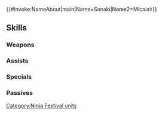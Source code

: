 {{#invoke:NameAbout|main|Name=Sanaki|Name2=Micaiah}}{{HeroPage Tabs}}
{{Hero Infobox
|Name=Sanaki
|Title=Dawnsworn Ninja
|WeaponType=Red Tome
|MoveType=Cavalry
|secondPerson=Micaiah
|Origin=Fire Emblem: Radiant Dawn
|Gender=FF
|duo=Grants unit another action. (May be used only if unit has already entered combat during the current turn.)
|Duel=205
|actorEN=Sara Cravens,Veronica Taylor
|actorJP=中原麻衣,桑谷夏子
|artist=北千里
|additionDate=November 6, 2023
|releaseDate=November 7, 2023
|cv1=9
|cv2=900100
|TagID=比翼サナキ
|InternalID=1016
|Properties=special,duo,tiara
|description=Sisters, free from the fate of the apostle, using their ninja garb to conceal their worldly roles. They appear in Fire Emblem: Radiant Dawn.
}}
{{Stats Page
|Lv1HP=18|Lv1ATK=8|Lv1SPD=5|Lv1DEF=3|Lv1RES=14
|GRHP=50|GRATK=90|GRSPD=45|GRDEF=30|GRRES=75
}}
==Skills==
===Weapons===
{{Weapons Table
|weapon1=Fire
|weapon1Default=1
|weapon1Unlock=1
|weapon2=Elfire
|weapon2Default=2
|weapon2Unlock=2
|weapon3=Bolganone
|weapon3Default=4
|weapon3Unlock=3
|weapon4=Radiant Scrolls
|weapon4Default=5
|weapon4Unlock=5
}}
===Assists===
{{Assists Table}}
===Specials===
{{Specials Table
|special1=Chilling Wind
|special1Default=4
|special1Unlock=3
|special2=Iceberg
|special2Unlock=4
}}
===Passives===
{{Passives Table
|passiveA1=Warding Blow 1
|passiveA2=Mirror Strike 1
|passiveA3=Mirror Strike 2
|passiveA4=Flared Mirror
|passiveA1Unlock=2
|passiveA2Unlock=3
|passiveA3Unlock=4
|passiveA4Unlock=5
|passiveB1=Sabotage Res 1
|passiveB2=Sabotage Res 2
|passiveB3=Sabotage Res 3
|passiveB4=Sabotage A/R 3
|passiveB1Unlock=2
|passiveB2Unlock=3
|passiveB3Unlock=4
|passiveB4Unlock=5
|passiveC1=Def Ploy 1
|passiveC2=Def Ploy 2
|passiveC3=Def Ploy 3
|passiveC4=Def/Res Ploy 3
|passiveC1Unlock=2
|passiveC2Unlock=3
|passiveC3Unlock=4
|passiveC4Unlock=5
}}
{{Heroes Navbox}}
[[Category:Ninja Festival units]]
